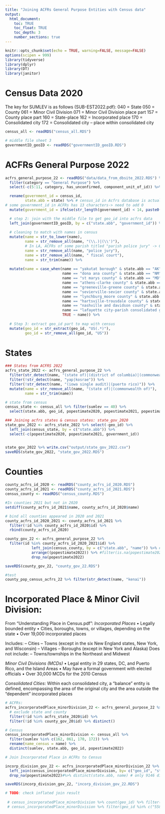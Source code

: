 ```yaml
---
title: "Joining ACFRs General Purpose Entities with Census data"
output: 
  html_document:
    toc: TRUE
    toc_float: TRUE
    toc_depth: 3
    number_sections: true
---
```


```r
knitr::opts_chunk$set(echo = TRUE, warning=FALSE, message=FALSE)
options(scipen = 999)
library(tidyverse)
library(dplyr)
library(DT)
library(janitor)
```

# Census Data 2020

The key for SUMLEV is as follows (SUB-EST2022.pdf):
040 = State
050 = County
061 = Minor Civil Division
071 = Minor Civil Division place part
157 = County place part
160 = State-place
162 = Incorporated place
170 = Consolidated city
172 = Consolidated city -- place within consolidated city

```r
census_all <- readRDS("census_all.RDS")

# middle file sheet 3
governmentID_geoID <- readRDS("governmentID_geoID.RDS")
```


# ACFRs General Purpose 2022
```r
acfrs_general_purpose_22 <- readRDS("data/data_from_dbsite_2022.RDS") %>% 
  filter(category == "General Purpose") %>% 
  select(-c(5:11, category, has_unconfirmed, component_unit_of_id)) %>% 

  rename(government_id = census_id,
         state.abb = state) %>% # census_id in Acfrs database is actually government_id
# some government_id in ACFRs has 13 characters-> need to add 0
  mutate(government_id = ifelse(str_length(government_id) < 14, paste0("0", government_id), government_id)) %>% 

  # step 2: join with the middle file to get geo_id into acfrs data
  left_join(governmentID_geoID, by = c("state.abb", "government_id")) %>% 
  
  # cleaning to match with names in census
  mutate(name = str_to_lower(name),
         name = str_remove_all(name, "(\\.)|(\\')"),
         # In LA, ACFRs of some parish titled "parish police jury" -> Geoff: these are counties ACFRs
         name = str_remove_all(name, "police jury"), 
         name = str_remove_all(name, " fiscal court"),
         name = str_trim(name)) %>% 
  
  mutate(name = case_when(name == "yakutat borough" & state.abb == "AK" ~ "yakutat city and borough",
                          name == "dona ana county" & state.abb == "NM" ~ "doña ana county", 
                          name == "st marys county" & state.abb == "MD" ~ "st mary's county",
                          name == "athens-clarke county" & state.abb == "GA" ~ "st mary's county",
                          name == "greeneville-greene county" & state.abb == "TN" ~ "greene county",
                          name == "sevierville-sevier county" & state.abb == "TN" ~ "sevier county",
                          name == "lynchburg_moore county" & state.abb == "TN" ~ "moore county",
                          name == "hartsville-trousdale county" & state.abb == "TN" ~ "trousdale county",
                          name == "nashville and davidson county" & state.abb == "TN" ~ "davidson county",
                          name == "lafayette city-parish consolidated government" & state.abb == "LA" ~ "lafayette parish",
                          TRUE ~ name)) %>% 
  
  # Step 3: extract geo_id part to map with census
  mutate(geo_id = str_extract(geo_id, "US(.*)"),
         geo_id = str_remove_all(geo_id, "US"))  

```

# States

```r
### States from ACFRS 2022
acfrs_state_2022 <- acfrs_general_purpose_22 %>% 
  filter(str_detect(name, "(state of)|(district of columbia)|(commonwealth)")) %>% 
  filter(!str_detect(name, "yap|kosrae")) %>% 
  filter(!str_detect(name, "(iowa single audit)|(puerto rico)")) %>% 
  mutate(name = str_remove_all(name, "(state of)|(commonwealth of)"),
         name = str_trim(name))

# state from census
census_state <- census_all %>% filter(sumlev == 40) %>% 
  select(state.abb, geo_id, popestimate2020, popestimate2021, popestimate2022)

### Joining acfrs states & census states: state_gov_2020
state_gov_2022 <- acfrs_state_2022 %>% select(-geo_id) %>% 
  left_join(census_state, by = c("state.abb")) %>% 
  select(-c(popestimate2020, popestimate2021, government_id)) 


state_gov_2022 %>% write.csv("output/state_gov_2022.csv")
saveRDS(state_gov_2022, "state_gov_2022.RDS")
```

# Counties

```r
county_acfrs_id_2020 <- readRDS("county_acfrs_id_2020.RDS")
county_acfrs_id_2021 <- readRDS("county_acfrs_id_2021.RDS")
census_county <- readRDS("census_county.RDS")

#In counties 2021 but not in 2020
setdiff(county_acfrs_id_2021$name, county_acfrs_id_2020$name)

# bind all counties appeared in 2020 and 2021
county_acfrs_id_2020_2021 <- county_acfrs_id_2021 %>% 
  filter(!id %in% county_acfrs_id_2020$id) %>% 
  rbind(county_acfrs_id_2020)

county_gov_22 <- acfrs_general_purpose_22 %>% 
  filter(id %in% county_acfrs_id_2020_2021$id) %>% 
            left_join(census_county, by = c("state.abb", "name")) %>% #filter(str_detect(name, "st mary's county"))
            arrange((popestimate2022)) %>% #filter(is.na(popestimate2020))
            drop_na(popestimate2022) 

saveRDS(county_gov_22, "county_gov_22.RDS")

#test
county_pop_census_acfrs_22 %>% filter(str_detect(name, "kenai"))

```

# Incorporated Place & Minor Civil Division: 
From "Understanding Place in Census.pdf":
*Incorporated Places*
• Legally bounded entity
• Cities, boroughs, towns, or villages, depending on the state
• Over 19,000 incorporated places

Includes:
– Cities
– Towns (except in the six New England states, New York, and Wisconsin)
– Villages
– Boroughs (except in New York and Alaska)
Does not include:
– Towns/townships in the Northeast and Midwest

*Minor Civil Divisions (MCDs)*
• Legal entity in 29 states, DC, and Puerto Rico, and the Island Areas
• May have a formal government with elected officials
• Over 30,000 MCDs for the 2010 Census

*Consolidated Cities*:
Within each consolidated city, a “balance” entity is defined, encompassing the area of the original city and the area outside the “dependent” incorporated places


```r
# ACFRs:
acfrs_incorporatedPlace_minorDivision_22 <- acfrs_general_purpose_22 %>% 
  # exclude state and county
  filter(!id %in% acfrs_state_2020$id) %>% 
  filter(!id %in% county_gov_20$id) %>% distinct()

# Census
census_incorporatedPlace_minorDivision <- census_all %>% 
  filter(sumlev %in% c(162, 061, 170, 172)) %>% 
  rename(name_census = name) %>% 
  distinct(sumlev, state.abb, geo_id, popestimate2022)

# Join Incorporated Place in ACFRs to Census  

incorp_division_gov_22 <- acfrs_incorporatedPlace_minorDivision_22 %>% 
  left_join(census_incorporatedPlace_minorDivision, by= c("geo_id", "state.abb")) %>% 
  drop_na(popestimate2022)#%>% distinct(state.abb, name) # only 9146 distinct

saveRDS(incorp_division_gov_22, "incorp_division_gov_22.RDS")

# TODO: check inflated join result
  
 # census_incorporatedPlace_minorDivision %>% count(geo_id) %>% filter(n > 1) %>% arrange(desc(n))
 # census_incorporatedPlace_minorDivision %>% filter(geo_id %in% c("5589150", "5588150"))
```



